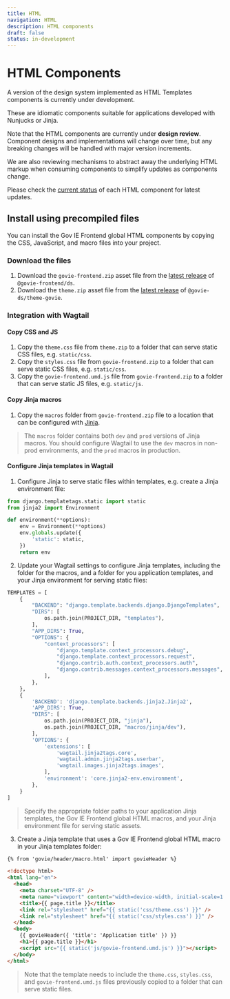 ```yaml
---
title: HTML
navigation: HTML
description: HTML components
draft: false
status: in-development
---
```


# HTML Components

A version of the design system implemented as HTML Templates components is currently under development.

These are idiomatic components suitable for applications developed with Nunjucks or Jinja.

<Highlight>

Note that the HTML components are currently under **design review**. Component designs and implementations will change over time, but any breaking changes will be handled with major version increments.

We are also reviewing mechanisms to abstract away the underlying HTML markup when consuming components to simplify updates as components change.

Please check the [current status](/components/status/) of each HTML component for latest updates.

</Highlight>

## Install using precompiled files

You can install the Gov IE Frontend global HTML components by copying the CSS, JavaScript, and macro files into your project.

### Download the files

1. Download the `govie-frontend.zip` asset file from the [latest release](https://github.com/ogcio/govie-ds/releases) of `@govie-frontend/ds`.
2. Download the `theme.zip` asset file from the [latest release](https://github.com/ogcio/govie-ds/releases) of `@govie-ds/theme-govie`.

### Integration with Wagtail

#### Copy CSS and JS

1. Copy the `theme.css` file from `theme.zip` to a folder that can serve static CSS files, e.g. `static/css`.
2. Copy the `styles.css` file from `govie-frontend.zip` to a folder that can serve static CSS files, e.g. `static/css`.
3. Copy the `govie-frontend.umd.js` file from `govie-frontend.zip` to a folder that can serve static JS files, e.g. `static/js`.

#### Copy Jinja macros

1. Copy the `macros` folder from `govie-frontend.zip` file to a location that can be configured with [Jinja](https://docs.wagtail.org/en/stable/reference/jinja2.html).

> The `macros` folder contains both `dev` and `prod` versions of Jinja macros. You should configure Wagtail to use the `dev` macros in non-prod environments, and the `prod` macros in production.

#### Configure Jinja templates in Wagtail

1. Configure Jinja to serve static files within templates, e.g. create a Jinja environment file:

```python
from django.templatetags.static import static
from jinja2 import Environment

def environment(**options):
    env = Environment(**options)
    env.globals.update({
        'static': static,
    })
    return env
```

2. Update your Wagtail settings to configure Jinja templates, including the folder for the macros, and a folder for you application templates, and your Jinja environment for serving static files:

```python
TEMPLATES = [
    {
        "BACKEND": "django.template.backends.django.DjangoTemplates",
        "DIRS": [
            os.path.join(PROJECT_DIR, "templates"),
        ],
        "APP_DIRS": True,
        "OPTIONS": {
            "context_processors": [
                "django.template.context_processors.debug",
                "django.template.context_processors.request",
                "django.contrib.auth.context_processors.auth",
                "django.contrib.messages.context_processors.messages",
            ],
        },
    },
    {
        'BACKEND': 'django.template.backends.jinja2.Jinja2',
        'APP_DIRS': True,
        "DIRS": [
            os.path.join(PROJECT_DIR, "jinja"),
            os.path.join(PROJECT_DIR, "macros/jinja/dev"),
        ],
        'OPTIONS': {
            'extensions': [
                'wagtail.jinja2tags.core',
                'wagtail.admin.jinja2tags.userbar',
                'wagtail.images.jinja2tags.images',
            ],
            'environment': 'core.jinja2-env.environment',
        },
    }
]
```

> Specify the appropriate folder paths to your application Jinja templates, the Gov IE Frontend global HTML macros, and your Jinja environment file for serving static assets.

3. Create a Jinja template that uses a Gov IE Frontend global HTML macro in your Jinja templates folder:

```html
{% from 'govie/header/macro.html' import govieHeader %}

<!doctype html>
<html lang="en">
  <head>
    <meta charset="UTF-8" />
    <meta name="viewport" content="width=device-width, initial-scale=1.0" />
    <title>{{ page.title }}</title>
    <link rel="stylesheet" href="{{ static('css/theme.css') }}" />
    <link rel="stylesheet" href="{{ static('css/styles.css') }}" />
  </head>
  <body>
    {{ govieHeader({ 'title': 'Application title' }) }}
    <h1>{{ page.title }}</h1>
    <script src="{{ static('js/govie-frontend.umd.js') }}"></script>
  </body>
</html>
```

> Note that the template needs to include the `theme.css`, `styles.css`, and `govie-frontend.umd.js` files previously copied to a folder that can serve static files.
